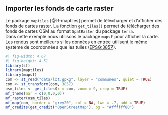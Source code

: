 ## Importer les fonds de carte raster

Le package `maptiles` [@R-maptiles] permet de télécharger et d'afficher des fonds de cartes raster.
La fonction `get_tiles()` permet de télécharger des fonds de cartes OSM 
au format `SpatRaster` du package `terra`.  
Dans cette exemple nous utilisons le package `mapsf` pour afficher la carte.  
Les rendus sont meilleurs si les données en entrée utilisent le même système de coordonnées que les tuiles ([EPSG:3857](https://github.com/riatelab/maptiles#projection)).


```r
#| fig-width: 4.67
#| fig-height: 4.51
library(sf)
library(maptiles)
library(mapsf)
com <- st_read("data/lot.gpkg", layer = "communes", quiet = TRUE)
com <- st_transform(com, 3857)
osm_tiles <- get_tiles(x = com, zoom = 9, crop = TRUE)
mf_theme(mar = c(0,0,0,0))
mf_raster(osm_tiles)
mf_map(com, border = "grey20", col = NA, lwd = .7, add = TRUE)
mf_credits(get_credit("OpenStreetMap"), bg = "#ffffff80")
```